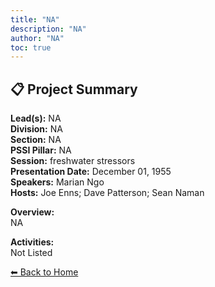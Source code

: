 ```yaml
---
title: "NA"
description: "NA"
author: "NA"
toc: true
---
```


## 📋 Project Summary

**Lead(s):** NA  
**Division:** NA  
**Section:** NA  
**PSSI Pillar:** NA  
**Session:** freshwater stressors  
**Presentation Date:** December 01, 1955  
**Speakers:** Marian Ngo  
**Hosts:** Joe Enns; Dave Patterson; Sean Naman  

**Overview:**  
NA   

**Activities:**  
Not Listed

[⬅ Back to Home](../index.qmd)
